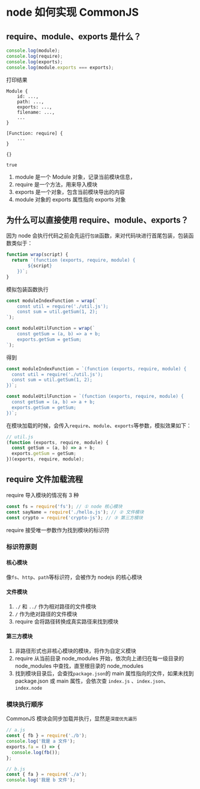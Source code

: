 # node 如何实现 CommonJS

## require、module、exports 是什么？

```js
console.log(module);
console.log(require);
console.log(exports);
console.log(module.exports === exports);
```

打印结果

```
Module {
    id: ...,
    path: ...,
    exports: ...,
    filename: ...,
    ...
}

[Function: require] {
    ...
}

{}

true
```

1. module 是一个 Module 对象，记录当前模块信息，
2. require 是一个方法，用来导入模块
3. exports 是一个对象，包含当前模块导出的内容
4. module 对象的 exports 属性指向 exports 对象

## 为什么可以直接使用 require、module、exports？

因为 node 会执行代码之前会先运行`包装`函数，来对代码块进行首尾包装，包装函数类似于：

```js
function wrap(script) {
  return `(function (exports, require, module) { 
        ${script}
    })`;
}
```

模拟包装函数执行

```js
const moduleIndexFunction = wrap(`
    const util = require('./util.js');
    const sum = util.getSum(1, 2);
`);

const moduleUtilFunction = wrap(`
    const getSum = (a, b) => a + b;
    exports.getSum = getSum;
`);
```

得到

```js
const moduleIndexFunction = `(function (exports, require, module) {
  const util = require('./util.js');
  const sum = util.getSum(1, 2);
})`;

const moduleUtilFunction = `(function (exports, require, module) {
  const getSum = (a, b) => a + b;
  exports.getSum = getSum;
})`;
```

在模块加载的时候，会传入`require`、`module`、`exports`等参数，模拟效果如下：

```js
// util.js
(function (exports, require, module) {
  const getSum = (a, b) => a + b;
  exports.getSum = getSum;
})(exports, require, module);
```

## require 文件加载流程

require 导入模块的情况有 3 种

```js
const fs = require('fs'); // ① node 核心模块
const sayName = require('./hello.js'); // ② 文件模块
const crypto = require('crypto-js'); // ③ 第三方模块
```

require 接受唯一参数作为找到模块的标识符

### 标识符原则

#### 核心模块

像`fs`、`http`、`path`等标识符，会被作为 nodejs 的核心模块

#### 文件模块

1. `./` 和 `../` 作为相对路径的文件模块
2. `/` 作为绝对路径的文件模块
3. require 会将路径转换成真实路径来找到模块

#### 第三方模块

1. 非路径形式也非核心模块的模块，将作为自定义模块
2. require 从当前目录 node_modules 开始，依次向上递归在每一级目录的 node_modules 中查找，直至根目录的 node_modules
3. 找到模块目录后，会查找`package.json`的 main 属性指向的文件，如果未找到 package.json 或 main 属性，会依次查 `index.js` 、`index.json`、`index.node`

### 模块执行顺序

CommonJS 模块会同步加载并执行，显然是`深度优先遍历`

```js
// a.js
const { fb } = require('./b');
console.log('我是 a 文件');
exports.fa = () => {
  console.log(fb());
};

// b.js
const { fa } = require('./a');
console.log('我是 b 文件');
```

